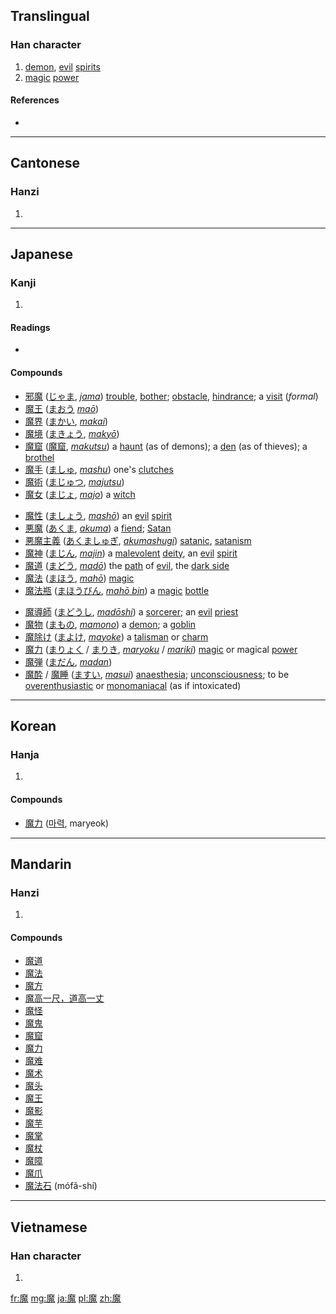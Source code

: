 ==Translingual==

===Han character===
{{Han char|rn=194|rad=鬼|as=11|sn=21|four=0021<sub>3</sub>|canj=戈金竹山戈 (ICHUI), 戈木竹山戈 (IDHUI)}}

# [[demon]], [[evil]] [[spirits]]
# [[magic]] [[power]]

====References====
* {{Han ref|kx=1462.670|dkj=45906|dj=1997.020|hdz=74436.110|uh=9B54|ud=39764|bh=C55D|bd=50525}}

----

==Cantonese==

===Hanzi===
{{yue-hanzi|jyut=|y=mo1}}

# {{defn|lang=yue|sort=鬼11}}

----

==Japanese==

===Kanji===
{{ja-kanji|grade=c|rs=鬼11}}

# {{defn|lang=ja|sort=鬼11}}

====Readings====
* {{ja-readings
| on=<!--
-->[[ま]] (''[[ma]]'')
| kun=<!--
-->
}}

====Compounds====
{{top3}}
* [[邪魔]] ([[じゃま]], ''[[jama]]'') [[trouble]], [[bother]]; [[obstacle]], [[hindrance]]; a [[visit]] (''formal'')
* [[魔王]] ([[まおう]] ''[[maō]]'')
* [[魔界]] ([[まかい]], ''[[makai]]'')
* [[魔境]] ([[まきょう]], ''[[makyō]]'')
* [[魔窟]] ([[魔窟]], ''[[makutsu]]'') a [[haunt]] (as of demons); a [[den]] (as of thieves); a [[brothel]]
* [[魔手]] ([[ましゅ]], ''[[mashu]]'') one's [[clutches]]
* [[魔術]] ([[まじゅつ]], ''[[majutsu]]'')
* [[魔女]] ([[まじょ]], ''[[majo]]'') a [[witch]]
{{mid3}}
* [[魔性]] ([[ましょう]], ''[[mashō]]'') an [[evil]] [[spirit]]
* [[悪魔]] ([[あくま]], ''[[akuma]]'') a [[fiend]]; [[Satan]]
* [[悪魔主義]] ([[あくましゅぎ]], ''[[akumashugi]]'') [[satanic]], [[satanism]]
* [[魔神]] ([[まじん]], ''[[majin]]'') a [[malevolent]] [[deity]], an [[evil]] [[spirit]]
* [[魔道]] ([[まどう]], ''[[madō]]'') the [[path]] of [[evil]], the [[dark side]]
* [[魔法]] ([[まほう]], ''[[mahō]]'') [[magic]]
* [[魔法瓶]] ([[まほうびん]], ''[[mahō bin]]'') a [[magic]] [[bottle]]
{{mid3}}
* [[魔導師]] ([[まどうし]], ''[[madōshi]]'') a [[sorcerer]]; an [[evil]] [[priest]]
* [[魔物]] ([[まもの]], ''[[mamono]]'') a [[demon]]; a [[goblin]]
* [[魔除け]] ([[まよけ]], ''[[mayoke]]'') a [[talisman]] or [[charm]]
* [[魔力]] ([[まりょく]] / [[まりき]], ''[[maryoku]]'' / ''[[mariki]]'') [[magic]] or magical [[power]]
* [[魔弾]] ([[まだん]], ''[[madan]]'')
* [[魔酔]] / [[魔睡]] ([[ますい]], ''[[masui]]'') [[anaesthesia]]; [[unconsciousness]]; to be [[overenthusiastic]] or [[monomaniacal]] (as if intoxicated)
{{bottom}}

----

==Korean==

===Hanja===
{{ko-hanja|hangeul=마|eumhun=|rv=ma|mr=ma|y=ma}}

# {{defn|lang=ko|sort=鬼11}}

====Compounds====
* [[魔力]] ([[마력]], maryeok)

----

==Mandarin==

===Hanzi===
{{cmn-hanzi|pin=[[mó]] ([[mo2]])|wg=mo<sup>2</sup>}}

# {{defn|lang=cmn|sort=鬼11}}

====Compounds====
* [[魔道]]
* [[魔法]]
* [[魔方]]
* [[魔高一尺，道高一丈]]
* [[魔怪]]
* [[魔鬼]]
* [[魔窟]]
* [[魔力]]
* [[魔难]]
* [[魔术]]
* [[魔头]]
* [[魔王]]
* [[魔影]]
* [[魔芋]]
* [[魔掌]]
* [[魔杖]]
* [[魔障]]
* [[魔爪]]
* [[魔法石]] (mófǎ-shí)

----

==Vietnamese==

===Han character===
{{vi-hantu|[[ma]]|rs=鬼11}}

# {{defn|lang=vi|sort=鬼11}}

[[fr:魔]]
[[mg:魔]]
[[ja:魔]]
[[pl:魔]]
[[zh:魔]]